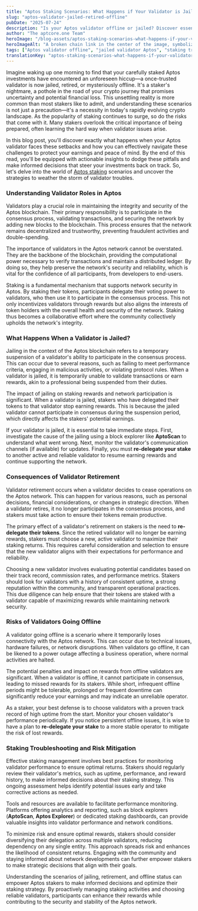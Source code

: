 ```yaml
---
title: "Aptos Staking Scenarios: What Happens if Your Validator is Jailed, Retires, or Goes Offline?"
slug: "aptos-validator-jailed-retired-offline"
pubDate: "2025-07-24"
description: "Is your Aptos validator offline or jailed? Discover essential strategies to tackle staking issues and safeguard your investments before it's too late!"
author: "The aptcore.one Team"
heroImage: "/blog-assets/aptos-staking-scenarios-what-happens-if-your-validator-is-jailed,-retires,-or-goes-offline.jpg"
heroImageAlt: "A broken chain link in the center of the image, symbolizing a disruption or failure in connectivity. Surrounding the broken link are various floating icons representing validators, such as checkmarks, shields, and thumbs-up symbols."
tags: ["Aptos validator offline", "jailed validator Aptos", "staking troubleshooting", "inactive validator risk", "Aptos staking"]
translationKey: "aptos-staking-scenarios-what-happens-if-your-validator-is-jailed,-retires,-or-goes-offline"
---
```


Imagine waking up one morning to find that your carefully staked Aptos investments have encountered an unforeseen hiccup—a once-trusted validator is now jailed, retired, or mysteriously offline. It's a staker's nightmare, a pothole in the road of your crypto journey that promises uncertainty and potential financial loss. This unsettling reality is more common than most stakers like to admit, and understanding these scenarios is not just a precaution—it's a necessity in today's rapidly evolving crypto landscape. As the popularity of staking continues to surge, so do the risks that come with it. Many stakers overlook the critical importance of being prepared, often learning the hard way when validator issues arise.

In this blog post, you'll discover exactly what happens when your Aptos validator faces these setbacks and how you can effectively navigate these challenges to protect your earnings and peace of mind. By the end of this read, you'll be equipped with actionable insights to dodge these pitfalls and make informed decisions that steer your investments back on track. So, let's delve into the world of [Aptos staking](https://aptos.dev/en/network/blockchain/delegated-staking) scenarios and uncover the strategies to weather the storm of validator troubles.

### Understanding Validator Roles in Aptos

Validators play a crucial role in maintaining the integrity and security of the Aptos blockchain. Their primary responsibility is to participate in the consensus process, validating transactions, and securing the network by adding new blocks to the blockchain. This process ensures that the network remains decentralized and trustworthy, preventing fraudulent activities and double-spending.

The importance of validators in the Aptos network cannot be overstated. They are the backbone of the blockchain, providing the computational power necessary to verify transactions and maintain a distributed ledger. By doing so, they help preserve the network's security and reliability, which is vital for the confidence of all participants, from developers to end-users.

Staking is a fundamental mechanism that supports network security in Aptos. By staking their tokens, participants delegate their voting power to validators, who then use it to participate in the consensus process. This not only incentivizes validators through rewards but also aligns the interests of token holders with the overall health and security of the network. Staking thus becomes a collaborative effort where the community collectively upholds the network's integrity.

### What Happens When a Validator is Jailed?

Jailing in the context of the Aptos blockchain refers to a temporary suspension of a validator's ability to participate in the consensus process. This can occur due to several reasons, such as failing to meet performance criteria, engaging in malicious activities, or violating protocol rules. When a validator is jailed, it is temporarily unable to validate transactions or earn rewards, akin to a professional being suspended from their duties.

The impact of jailing on staking rewards and network participation is significant. When a validator is jailed, stakers who have delegated their tokens to that validator stop earning rewards. This is because the jailed validator cannot participate in consensus during the suspension period, which directly affects the stakers' potential earnings.

If your validator is jailed, it is essential to take immediate steps. First, investigate the cause of the jailing using a block explorer like **AptoScan** to understand what went wrong. Next, monitor the validator's communication channels (if available) for updates. Finally, you must **re-delegate your stake** to another active and reliable validator to resume earning rewards and continue supporting the network.

### Consequences of Validator Retirement

Validator retirement occurs when a validator decides to cease operations on the Aptos network. This can happen for various reasons, such as personal decisions, financial considerations, or changes in strategic direction. When a validator retires, it no longer participates in the consensus process, and stakers must take action to ensure their tokens remain productive.

The primary effect of a validator's retirement on stakers is the need to **re-delegate their tokens**. Since the retired validator will no longer be earning rewards, stakers must choose a new, active validator to maximize their staking returns. This requires careful consideration and selection to ensure that the new validator aligns with their expectations for performance and reliability.

Choosing a new validator involves evaluating potential candidates based on their track record, commission rates, and performance metrics. Stakers should look for validators with a history of consistent uptime, a strong reputation within the community, and transparent operational practices. This due diligence can help ensure that their tokens are staked with a validator capable of maximizing rewards while maintaining network security.

### Risks of Validators Going Offline

A validator going offline is a scenario where it temporarily loses connectivity with the Aptos network. This can occur due to technical issues, hardware failures, or network disruptions. When validators go offline, it can be likened to a power outage affecting a business operation, where normal activities are halted.

The potential penalties and impact on rewards from offline validators are significant. When a validator is offline, it cannot participate in consensus, leading to missed rewards for its stakers. While short, infrequent offline periods might be tolerable, prolonged or frequent downtime can significantly reduce your earnings and may indicate an unreliable operator.

As a staker, your best defense is to choose validators with a proven track record of high uptime from the start. Monitor your chosen validator's performance periodically. If you notice persistent offline issues, it is wise to have a plan to **re-delegate your stake** to a more stable operator to mitigate the risk of lost rewards.

### Staking Troubleshooting and Risk Mitigation

Effective staking management involves best practices for monitoring validator performance to ensure optimal returns. Stakers should regularly review their validator's metrics, such as uptime, performance, and reward history, to make informed decisions about their staking strategy. This ongoing assessment helps identify potential issues early and take corrective actions as needed.

Tools and resources are available to facilitate performance monitoring. Platforms offering analytics and reporting, such as block explorers (**AptoScan**, **Aptos Explorer**) or dedicated staking dashboards, can provide valuable insights into validator performance and network conditions.

To minimize risk and ensure optimal rewards, stakers should consider diversifying their delegation across multiple validators, reducing dependency on any single entity. This approach spreads risk and enhances the likelihood of consistent returns. Engaging with the community and staying informed about network developments can further empower stakers to make strategic decisions that align with their goals.

Understanding the scenarios of jailing, retirement, and offline status can empower Aptos stakers to make informed decisions and optimize their staking strategy. By proactively managing staking activities and choosing reliable validators, participants can enhance their rewards while contributing to the security and stability of the Aptos network.
